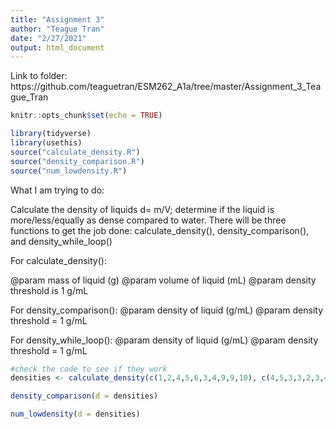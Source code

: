 ```yaml
---
title: "Assignment 3"
author: "Teague Tran"
date: "2/27/2021"
output: html_document
---
```


Link to folder: https://github.com/teaguetran/ESM262_A1a/tree/master/Assignment_3_Teague_Tran

```r
knitr::opts_chunk$set(echo = TRUE)

library(tidyverse)
library(usethis)
source("calculate_density.R")
source("density_comparison.R")
source("num_lowdensity.R")
```

What I am trying to do: 

Calculate the density of liquids d= m/V; determine if the liquid is more/less/equally as dense compared to water. There will be three functions to get the job done: calculate_density(), density_comparison(), and density_while_loop()

For calculate_density(): 

@param mass of liquid (g)
@param volume of liquid (mL)
@param density threshold is 1 g/mL

For density_comparison():
@param density of liquid (g/mL)
@param density threshold = 1 g/mL

For density_while_loop():
@param density of liquid (g/mL)
@param density threshold = 1 g/mL

```r

#check the code to see if they work
densities <- calculate_density(c(1,2,4,5,6,3,4,9,9,10), c(4,5,3,3,2,3,4,5,4,9))

density_comparison(d = densities)

num_lowdensity(d = densities)
```




